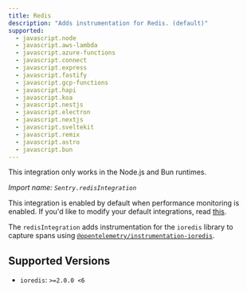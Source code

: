```yaml
---
title: Redis
description: "Adds instrumentation for Redis. (default)"
supported:
  - javascript.node
  - javascript.aws-lambda
  - javascript.azure-functions
  - javascript.connect
  - javascript.express
  - javascript.fastify
  - javascript.gcp-functions
  - javascript.hapi
  - javascript.koa
  - javascript.nestjs
  - javascript.electron
  - javascript.nextjs
  - javascript.sveltekit
  - javascript.remix
  - javascript.astro
  - javascript.bun
---
```


<Alert level="info">

This integration only works in the Node.js and Bun runtimes.

</Alert>

_Import name: `Sentry.redisIntegration`_

This integration is enabled by default when performance monitoring is enabled. If you'd like to modify your default integrations, read [this](./../#modifying-default-integrations).

The `redisIntegration` adds instrumentation for the `ioredis` library to capture spans using [`@opentelemetry/instrumentation-ioredis`](https://www.npmjs.com/package/@opentelemetry/instrumentation-ioredis).

## Supported Versions

- `ioredis`: `>=2.0.0 <6`
